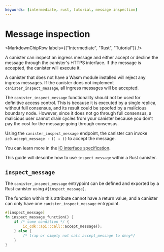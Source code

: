 ```yaml
---
keywords: [intermediate, rust, tutorial, message inspection]
---
```



# Message inspection

<MarkdownChipRow labels={["Intermediate", "Rust", "Tutorial"]} />



A canister can inspect an ingress message and either accept or decline the message through the canister's HTTPS interface. If the message is accepted, the canister will execute it.

A canister that does not have a Wasm module installed will reject any ingress messages. If the canister does not implement `canister_inspect_message`, all ingress messages will be accepted.

The `canister_inspect_message` functionality should not be used for definitive access control. This is because it is executed by a single replica, without full consensus, and its result could be spoofed by a malicious boundary node. However, since it does not go through full consensus, a malicious user cannot drain cycles from your canister because you don’t pay the cost for the message going through consensus.

Using the `canister_inspect_message` endpoint, the canister can invoke `ic0.accept_message : () → ()` to accept the message.

You can learn more in the [IC interface specification](/docs/current/references/ic-interface-spec#ingress-message-inspection).

This guide will describe how to use `inspect_message` within a Rust canister.

## `inspect_message`

The `canister_inspect_message` entrypoint can be defined and exported by a Rust canister using `#[inspect_message]`.

The function within this attribute cannot have a return value, and a canister can only have one `canister_inspect_message` entrypoint.

```rust
#[inspect_message]
fn inspect_message_function() {
    if /* some condition */ {
        ic_cdk::api::call::accept_message();
    } else {
        /* trap or simply not call accept_message to deny*/
    }
}
```


